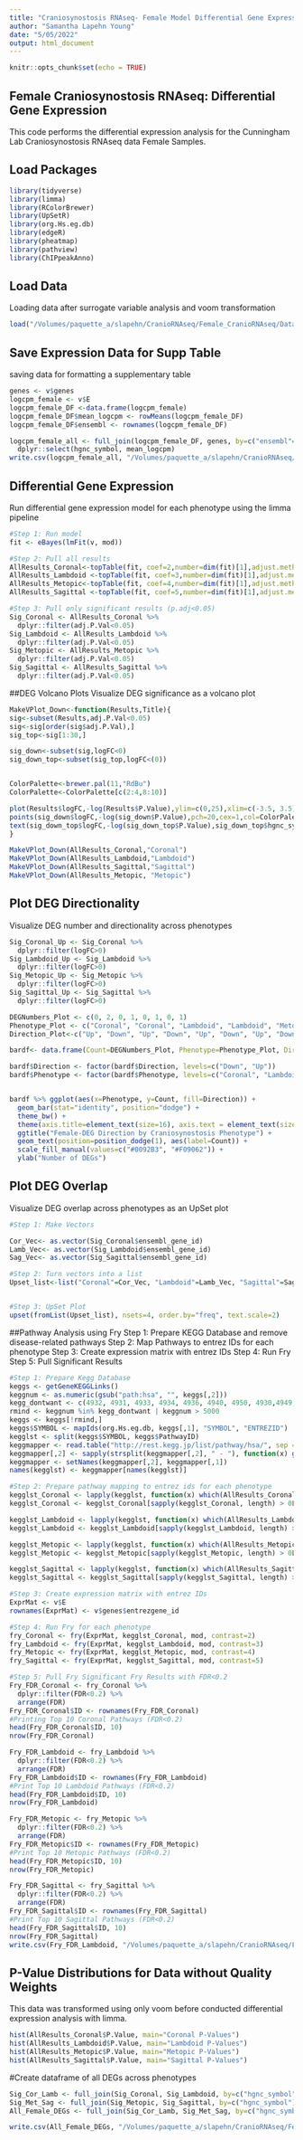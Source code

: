 ```yaml
---
title: "Craniosynostosis RNAseq- Female Model Differential Gene Expression"
author: "Samantha Lapehn Young"
date: "5/05/2022"
output: html_document
---
```


```r
knitr::opts_chunk$set(echo = TRUE)
```

## Female Craniosynostosis RNAseq: Differential Gene Expression

This code performs the differential expression analysis for the Cunningham Lab Craniosynostosis RNAseq data Female Samples.

## Load Packages
```r
library(tidyverse)
library(limma)
library(RColorBrewer)
library(UpSetR)
library(org.Hs.eg.db)
library(edgeR)
library(pheatmap)
library(pathview)
library(ChIPpeakAnno)
```


## Load Data
Loading data after surrogate variable analysis and voom transformation
```r
load("/Volumes/paquette_a/slapehn/CranioRNAseq/Female_CranioRNAseq/Data/Female_CranioRNAseq_VoomAdjustedData.RData")
```


## Save Expression Data for Supp Table
saving data for formatting a supplementary table 
```r
genes <- v$genes
logcpm_female <- v$E
logcpm_female_DF <-data.frame(logcpm_female)
logcpm_female_DF$mean_logcpm <- rowMeans(logcpm_female_DF)
logcpm_female_DF$ensembl <- rownames(logcpm_female_DF)

logcpm_female_all <- full_join(logcpm_female_DF, genes, by=c("ensembl"="ensembl_gene_id")) %>%
  dplyr::select(hgnc_symbol, mean_logcpm)
write.csv(logcpm_female_all, "/Volumes/paquette_a/slapehn/CranioRNAseq/DEGs/logcpm_female.csv")
```
## Differential Gene Expression 
Run differential gene expression model for each phenotype using the limma pipeline
```r
#Step 1: Run model
fit <- eBayes(lmFit(v, mod))

#Step 2: Pull all results
AllResults_Coronal<-topTable(fit, coef=2,number=dim(fit)[1],adjust.method="BH") 
AllResults_Lambdoid <-topTable(fit, coef=3,number=dim(fit)[1],adjust.method="BH") 
AllResults_Metopic<-topTable(fit, coef=4,number=dim(fit)[1],adjust.method="BH") 
AllResults_Sagittal <-topTable(fit, coef=5,number=dim(fit)[1],adjust.method="BH") 

#Step 3: Pull only significant results (p.adj<0.05)
Sig_Coronal <- AllResults_Coronal %>%
  dplyr::filter(adj.P.Val<0.05)
Sig_Lambdoid <- AllResults_Lambdoid %>%
  dplyr::filter(adj.P.Val<0.05)
Sig_Metopic <- AllResults_Metopic %>%
  dplyr::filter(adj.P.Val<0.05)
Sig_Sagittal <- AllResults_Sagittal %>%
  dplyr::filter(adj.P.Val<0.05)
```

##DEG Volcano Plots
Visualize DEG significance as a volcano plot
```r
MakeVPlot_Down<-function(Results,Title){
sig<-subset(Results,adj.P.Val<0.05)
sig<-sig[order(sig$adj.P.Val),]
sig_top<-sig[1:30,]

sig_down<-subset(sig,logFC<0)
sig_down_top<-subset(sig_top,logFC<(0))


ColorPalette<-brewer.pal(11,"RdBu")
ColorPalette<-ColorPalette[c(2:4,8:10)]

plot(Results$logFC,-log(Results$P.Value),ylim=c(0,25),xlim=c(-3.5, 3.5), pch=20,cex=0.35,main=Title,ylab="Negative Log p-value",xlab="Log Fold Change",col="grey60")
points(sig_down$logFC,-log(sig_down$P.Value),pch=20,cex=1,col=ColorPalette[4])
text(sig_down_top$logFC,-log(sig_down_top$P.Value),sig_down_top$hgnc_symbol,cex=1,col="Black",pos=1)
}

MakeVPlot_Down(AllResults_Coronal,"Coronal")
MakeVPlot_Down(AllResults_Lambdoid,"Lambdoid")
MakeVPlot_Down(AllResults_Sagittal,"Sagittal")
MakeVPlot_Down(AllResults_Metopic, "Metopic")
```


## Plot DEG Directionality
Visualize DEG number and directionality across phenotypes
```r
Sig_Coronal_Up <- Sig_Coronal %>%
  dplyr::filter(logFC>0)
Sig_Lambdoid_Up <- Sig_Lambdoid %>%
  dplyr::filter(logFC>0)
Sig_Metopic_Up <- Sig_Metopic %>%
  dplyr::filter(logFC>0)
Sig_Sagittal_Up <- Sig_Sagittal %>%
  dplyr::filter(logFC>0)

DEGNumbers_Plot <- c(0, 2, 0, 1, 0, 1, 0, 1)
Phenotype_Plot <- c("Coronal", "Coronal", "Lambdoid", "Lambdoid", "Metopic", "Metopic", "Sagittal", "Sagittal")
Direction_Plot<-c("Up", "Down", "Up", "Down", "Up", "Down", "Up", "Down")

bardf<- data.frame(Count=DEGNumbers_Plot, Phenotype=Phenotype_Plot, Direction=Direction_Plot)

bardf$Direction <- factor(bardf$Direction, levels=c("Down", "Up"))
bardf$Phenotype <- factor(bardf$Phenotype, levels=c("Coronal", "Lambdoid", "Metopic", "Sagittal"))


bardf %>% ggplot(aes(x=Phenotype, y=Count, fill=Direction)) + 
  geom_bar(stat="identity", position="dodge") + 
  theme_bw() + 
  theme(axis.title=element_text(size=16), axis.text = element_text(size=12), plot.title=element_text(size=18), legend.text=element_text(size=12), legend.title=element_text(size=16)) + 
  ggtitle("Female-DEG Direction by Craniosynostosis Phenotype") + 
  geom_text(position=position_dodge(1), aes(label=Count)) + 
  scale_fill_manual(values=c("#0092B3", "#F09062")) + 
  ylab("Number of DEGs")

```

## Plot DEG Overlap
Visualize DEG overlap across phenotypes as an UpSet plot
```r
#Step 1: Make Vectors

Cor_Vec<- as.vector(Sig_Coronal$ensembl_gene_id)
Lamb_Vec<- as.vector(Sig_Lambdoid$ensembl_gene_id)
Sag_Vec<- as.vector(Sig_Sagittal$ensembl_gene_id)

#Step 2: Turn vectors into a list
Upset_list<-list("Coronal"=Cor_Vec, "Lambdoid"=Lamb_Vec, "Sagittal"=Sag_Vec)


#Step 3: UpSet Plot
upset(fromList(Upset_list), nsets=4, order.by="freq", text.scale=2)

```

##Pathway Analysis using Fry 
Step 1: Prepare KEGG Database and remove disease-related pathways
Step 2: Map Pathways to entrez IDs for each phenotype
Step 3: Create expression matrix with entrez IDs
Step 4: Run Fry
Step 5: Pull Significant Results
```r
#Step 1: Prepare Kegg Database
keggs <- getGeneKEGGLinks()
keggnum <- as.numeric(gsub("path:hsa", "", keggs[,2]))
kegg_dontwant <- c(4932, 4931, 4933, 4934, 4936, 4940, 4950, 4930,4949,4959,1501:1503, 1521:1524)
rmind <- keggnum %in% kegg_dontwant | keggnum > 5000
keggs <- keggs[!rmind,]
keggs$SYMBOL <- mapIds(org.Hs.eg.db, keggs[,1], "SYMBOL", "ENTREZID")
kegglst <- split(keggs$SYMBOL, keggs$PathwayID)
keggmapper <- read.table("http://rest.kegg.jp/list/pathway/hsa/", sep = "\t", quote = "\"", fill = TRUE, comment.char = "")
keggmapper[,2] <- sapply(strsplit(keggmapper[,2], " - "), function(x) gsub(" ", "_", paste(x[-length(x)], collapse = " ")))
keggmapper <- setNames(keggmapper[,2], keggmapper[,1])
names(kegglst) <- keggmapper[names(kegglst)]

#Step 2: Prepare pathway mapping to entrez ids for each phenotype
kegglst_Coronal <- lapply(kegglst, function(x) which(AllResults_Coronal[,5] %in% x))
kegglst_Coronal <- kegglst_Coronal[sapply(kegglst_Coronal, length) > 0L]

kegglst_Lambdoid <- lapply(kegglst, function(x) which(AllResults_Lambdoid[,5] %in% x))
kegglst_Lambdoid <- kegglst_Lambdoid[sapply(kegglst_Lambdoid, length) > 0L]

kegglst_Metopic <- lapply(kegglst, function(x) which(AllResults_Metopic[,5] %in% x))
kegglst_Metopic <- kegglst_Metopic[sapply(kegglst_Metopic, length) > 0L]

kegglst_Sagittal <- lapply(kegglst, function(x) which(AllResults_Sagittal[,5] %in% x))
kegglst_Sagittal <- kegglst_Sagittal[sapply(kegglst_Sagittal, length) > 0L]

#Step 3: Create expression matrix with entrez IDs 
ExprMat <- v$E
rownames(ExprMat) <- v$genes$entrezgene_id

#Step 4: Run Fry for each phenotype
fry_Coronal <- fry(ExprMat, kegglst_Coronal, mod, contrast=2)
fry_Lambdoid <- fry(ExprMat, kegglst_Lambdoid, mod, contrast=3)
fry_Metopic <- fry(ExprMat, kegglst_Metopic, mod, contrast=4)
fry_Sagittal <- fry(ExprMat, kegglst_Sagittal, mod, contrast=5)

#Step 5: Pull Fry Significant Fry Results with FDR<0.2
Fry_FDR_Coronal <- fry_Coronal %>%
  dplyr::filter(FDR<0.2) %>%
  arrange(FDR)
Fry_FDR_Coronal$ID <- rownames(Fry_FDR_Coronal)
#Printing Top 10 Coronal Pathways (FDR<0.2)
head(Fry_FDR_Coronal$ID, 10)
nrow(Fry_FDR_Coronal)

Fry_FDR_Lambdoid <- fry_Lambdoid %>%
  dplyr::filter(FDR<0.2) %>%
  arrange(FDR)
Fry_FDR_Lambdoid$ID <- rownames(Fry_FDR_Lambdoid)
#Print Top 10 Lambdoid Pathways (FDR<0.2)
head(Fry_FDR_Lambdoid$ID, 10)
nrow(Fry_FDR_Lambdoid)

Fry_FDR_Metopic <- fry_Metopic %>%
  dplyr::filter(FDR<0.2) %>%
  arrange(FDR)
Fry_FDR_Metopic$ID <- rownames(Fry_FDR_Metopic)
#Print Top 10 Metopic Pathways (FDR<0.2)
head(Fry_FDR_Metopic$ID, 10)
nrow(Fry_FDR_Metopic)

Fry_FDR_Sagittal <- fry_Sagittal %>%
  dplyr::filter(FDR<0.2) %>%
  arrange(FDR)
Fry_FDR_Sagittal$ID <- rownames(Fry_FDR_Sagittal)
#Print Top 10 Sagittal Pathways (FDR<0.2)
head(Fry_FDR_Sagittal$ID, 10)
nrow(Fry_FDR_Sagittal)
write.csv(Fry_FDR_Lambdoid, "/Volumes/paquette_a/slapehn/CranioRNAseq/Female_CranioRNAseq/Pathways/Fry_FDR_Lambdoid_Female.csv")
```

## P-Value Distributions for Data without Quality Weights
This data was transformed using only voom before conducted differential expression analysis with limma.
```r
hist(AllResults_Coronal$P.Value, main="Coronal P-Values")
hist(AllResults_Lambdoid$P.Value, main="Lambdoid P-Values")
hist(AllResults_Metopic$P.Value, main="Metopic P-Values")
hist(AllResults_Sagittal$P.Value, main="Sagittal P-Values")
```
#Create dataframe of all DEGs across phenotypes
```r
Sig_Cor_Lamb <- full_join(Sig_Coronal, Sig_Lambdoid, by=c("hgnc_symbol"), suffix=c("_Coronal", "_Lambdoid"))
Sig_Met_Sag <- full_join(Sig_Metopic, Sig_Sagittal, by=c("hgnc_symbol"), suffix=c("_Metopic", "_Sagittal"))
All_Female_DEGs <- full_join(Sig_Cor_Lamb, Sig_Met_Sag, by=c("hgnc_symbol"))

write.csv(All_Female_DEGs, "/Volumes/paquette_a/slapehn/CranioRNAseq/Female_CranioRNAseq/DEGs/All_Female_DEGs.csv")

```

